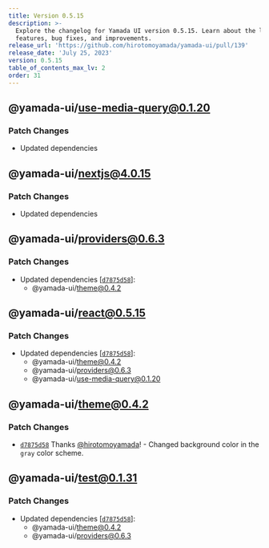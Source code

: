 ```yaml
---
title: Version 0.5.15
description: >-
  Explore the changelog for Yamada UI version 0.5.15. Learn about the latest
  features, bug fixes, and improvements.
release_url: 'https://github.com/hirotomoyamada/yamada-ui/pull/139'
release_date: 'July 25, 2023'
version: 0.5.15
table_of_contents_max_lv: 2
order: 31
---
```


## @yamada-ui/use-media-query@0.1.20

### Patch Changes

- Updated dependencies

## @yamada-ui/nextjs@4.0.15

### Patch Changes

- Updated dependencies

## @yamada-ui/providers@0.6.3

### Patch Changes

- Updated dependencies \[[`d7875d58`](https://github.com/hirotomoyamada/yamada-ui/commit/d7875d585317e3f05ed97268a9d4227c3fbb310d)]:
  - @yamada-ui/theme@0.4.2

## @yamada-ui/react@0.5.15

### Patch Changes

- Updated dependencies \[[`d7875d58`](https://github.com/hirotomoyamada/yamada-ui/commit/d7875d585317e3f05ed97268a9d4227c3fbb310d)]:
  - @yamada-ui/theme@0.4.2
  - @yamada-ui/providers@0.6.3
  - @yamada-ui/use-media-query@0.1.20

## @yamada-ui/theme@0.4.2

### Patch Changes

- [`d7875d58`](https://github.com/hirotomoyamada/yamada-ui/commit/d7875d585317e3f05ed97268a9d4227c3fbb310d) Thanks [@hirotomoyamada](https://github.com/hirotomoyamada)! - Changed background color in the `gray` color scheme.

## @yamada-ui/test@0.1.31

### Patch Changes

- Updated dependencies \[[`d7875d58`](https://github.com/hirotomoyamada/yamada-ui/commit/d7875d585317e3f05ed97268a9d4227c3fbb310d)]:
  - @yamada-ui/theme@0.4.2
  - @yamada-ui/providers@0.6.3
